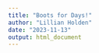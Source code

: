```yaml
---
title: "Boots for Days!"
author: "Lillian Holden"
date: "2023-11-13"
output: html_document
---
```



